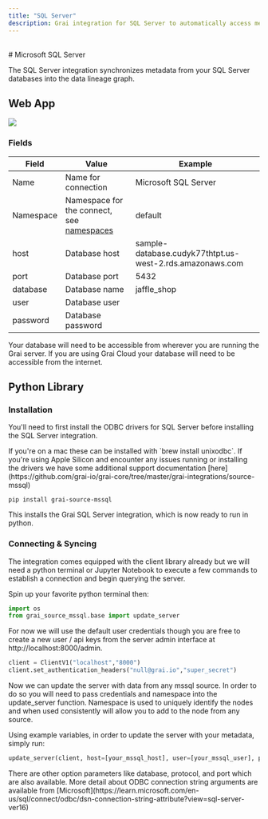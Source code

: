 ```yaml
---
title: "SQL Server"
description: Grai integration for SQL Server to automatically access metadata.
---
```



<br />
<SqlServerLogoIcon /># Microsoft SQL Server

The SQL Server integration synchronizes metadata from your SQL Server databases into the data lineage graph.

## Web App

<Image
  src="/images/docs/core/integrations/mssql.png"
  height={600}
  width={1200}
/>

### Fields

| Field     | Value                                                                 | Example                                                  |
| --------- | --------------------------------------------------------------------- | -------------------------------------------------------- |
| Name      | Name for connection                                                   | Microsoft SQL Server                                     |
| Namespace | Namespace for the connect, see [namespaces](/core/concepts/namespace) | default                                                  |
| host      | Database host                                                         | sample-database.cudyk77thtpt.us-west-2.rds.amazonaws.com |
| port      | Database port                                                         | 5432                                                     |
| database  | Database name                                                         | jaffle_shop                                              |
| user      | Database user                                                         |                                                          |
| password  | Database password                                                     |                                                          |

<Callout type="warning" emoji="ℹ️">
  Your database will need to be accessible from wherever you are running the
  Grai server. If you are using Grai Cloud your database will need to be
  accessible from the internet.
</Callout>

## Python Library

### Installation

You'll need to first install the ODBC drivers for SQL Server before installing the SQL Server integration.

<Callout type="info" emoji="ℹ️">
  If you're on a mac these can be installed with `brew install unixodbc`. If
  you're using Apple Silicon and encounter any issues running or installing the
  drivers we have some additional support documentation
  [here](https://github.com/grai-io/grai-core/tree/master/grai-integrations/source-mssql)
</Callout>

```shell copy
pip install grai-source-mssql
```

This installs the Grai SQL Server integration, which is now ready to run in python.

### Connecting & Syncing

The integration comes equipped with the client library already but we will need a python terminal or Jupyter Notebook to execute a few commands to establish a connection and begin querying the server.

Spin up your favorite python terminal then:

```python copy
import os
from grai_source_mssql.base import update_server
```

For now we will use the default user credentials though you are free to create a new user / api keys from the server admin interface at http://localhost:8000/admin.

```python copy
client = ClientV1("localhost","8000")
client.set_authentication_headers("null@grai.io","super_secret")
```

Now we can update the server with data from any mssql source. In order to do so you will need to pass credentials and namespace into the update_server function. Namespace is used to uniquely identify the nodes and when used consistently will allow you to add to the node from any source.

Using example variables, in order to update the server with your metadata, simply run:

```python copy
update_server(client, host=[your_mssql_host], user=[your_mssql_user], password=[your_mssql_password], namespace=[your_grai_namespace])
```

<Callout type="info" emoji="ℹ️">
  There are other option parameters like database, protocol, and port which are
  also available. More detail about ODBC connection string arguments are
  available from
  [Microsoft](https://learn.microsoft.com/en-us/sql/connect/odbc/dsn-connection-string-attribute?view=sql-server-ver16)
</Callout>
